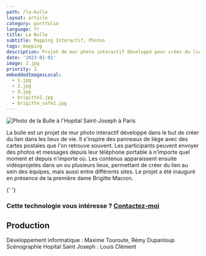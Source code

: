 ```yaml
---
path: /la-bulle
layout: article
category: portfolio
language: fr
title: La Bulle
subtitle: Mapping Interactif, Photos
tags: mapping
description: Projet de mur photo interactif développé pour créer du lien dans les lieux de vie 
date: '2023-01-01'
image: 2.jpg
priority: 2
embeddedImagesLocal:
  - 1.jpg
  - 2.jpg
  - 3.jpg
  - brigitte2.jpg
  - brigitte_safe1.jpg
---
```



  
![Photo de la Bulle à l'Hopital Saint-Joseph à Paris](2.jpg)

La bulle est un projet de mur photo interactif développé dans le but de créer du lien dans les lieux de vie. Il s'inspire des panneaux de liège avec des cartes postales que l'on retrouve souvent.
Les participants peuvent envoyer des photos et messages depuis leur téléphone portable à n'importe quel moment et depuis n'importe où. Les contenus apparaissent ensuite vidéoprojetés dans un ou plusieurs lieux, permettant de créer du lien au sein des équipes, mais aussi entre différents sites. Le projet a été inauguré en présence de la première dame Brigitte Macron.


  

<ImageGrid props={props.data.mdx.frontmatter.embeddedImagesLocal} />{' '}
  

### Cette technologie vous intéresse ? [Contactez-moi](mailto:maxime.touroute@gmail.com)


  
## Production

Développement informatique :  Maxime Touroute, Rémy Dupanloup  
Scénographie Hopital Saint Joseph : Louis Clément
